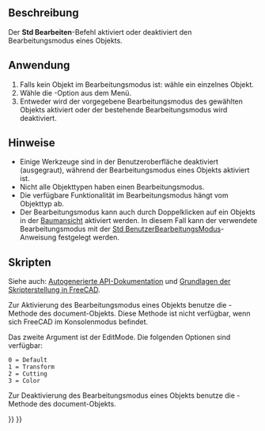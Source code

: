 <languages/>

{{Docnav/de
|[[Std_Alignment/de|Ausrichtung]]
|[[Std_Properties/de|Std Eigenschaften]]
|[[Std_Edit_Menu/de|Std Bearbeitungsmenü]]
|IconL=Std_Alignment.svg
|IconR=Std_Properties.svg
|IconC=Freecad.svg
}}

{{GuiCommand/de
|Name=Std Edit
|Name/de=Std Bearbeiten
|MenuLocation=Bearbeiten → Umschalten Bearbeitungsmodus
|Workbenches=Alle
|SeeAlso=[[Std_UserEditMode/de|Std BenutzerBearbeitungsModus]]
}}

<span id="Description"></span>
==Beschreibung==

Der '''Std Bearbeiten'''-Befehl aktiviert oder deaktiviert den Bearbeitungsmodus eines Objekts.

<span id="Usage"></span>
==Anwendung==

# Falls kein Objekt im Bearbeitungsmodus ist: wähle ein einzelnes Objekt.
# Wähle die {{MenuCommand|Bearbeiten → [[Image:Std_Edit.svg|16px]] Bearbeitungsmodus umschalten}}-Option aus dem Menü.
# Entweder wird der vorgegebene Bearbeitungsmodus des gewählten Objekts aktiviert oder der bestehende Bearbeitungsmodus wird deaktiviert.

<span id="Notes"></span>
==Hinweise==

* Einige Werkzeuge sind in der Benutzeroberfläche deaktiviert (ausgegraut), während der Bearbeitungsmodus eines Objekts aktiviert ist.
* Nicht alle Objekttypen haben einen Bearbeitungsmodus.
* Die verfügbare Funktionalität im Bearbeitungsmodus hängt vom Objekttyp ab.
* Der Bearbeitungsmodus kann auch durch Doppelklicken auf ein Objekts in der [[Tree_view/de|Baumansicht]] aktiviert werden. In diesem Fall kann der verwendete Bearbeitungsmodus mit der [[Std_UserEditMode/de|Std BenutzerBearbeitungsModus]]-Anweisung festgelegt werden.

<span id="Scripting"></span>
==Skripten ==

Siehe auch: [https://freecad.github.io/SourceDoc/ Autogenerierte API-Dokumentation] und [[FreeCAD_Scripting_Basics/de|Grundlagen der Skripterstellung in FreeCAD]].

Zur Aktivierung des Bearbeitungsmodus eines Objekts benutze die {{incode|setEdit}}-Methode des document-Objekts. Diese Methode ist nicht verfügbar, wenn sich FreeCAD im Konsolenmodus befindet.

{{Code|code=
import FreeCADGui

FreeCADGui.ActiveDocument.setEdit("myObjectName",0)
}}

Das zweite Argument ist der EditMode. Die folgenden Optionen sind verfügbar:

 0 = Default
 1 = Transform
 2 = Cutting
 3 = Color

Zur Deaktivierung des Bearbeitungsmodus eines Objekts benutze die {{incode|resetEdit}}-Methode des document-Objekts.

{{Code|code=
import FreeCADGui

FreeCADGui.ActiveDocument.resetEdit()
}}


{{Docnav/de
|[[Std_Alignment/de|Ausrichtung]]
|[[Std_Properties/de|Std Eigenschaften]]
|[[Std_Edit_Menu/de|Std Bearbeitungsmenü]]
|IconL=Std_Alignment.svg
|IconR=Std_Properties.svg
|IconC=Freecad.svg
}}

{{Std_Base_navi{{#translation:}}}}
{{Userdocnavi{{#translation:}}}}